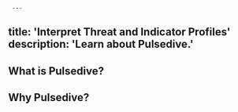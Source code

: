      ---
title: 'Interpret Threat and Indicator Profiles'
description: 'Learn about Pulsedive.'
---          
              
## What is Pulsedive?

## Why Pulsedive?
